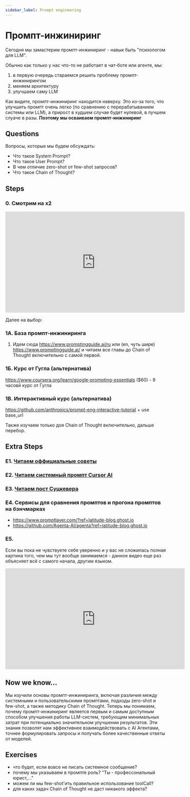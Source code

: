 ```yaml
---
sidebar_label: Prompt engineering
---
```


# Промпт-инжиниринг

Сегодня мы замастерим промпт-инжиниринг - навык быть "психологом для LLM". 

Обычно как только у нас что-то не работает в чат-боте или агенте, мы:

1. в первую очередь стараемся решить проблему промпт-инжинирингом
2. меняем архитектуру
3. улучшаем саму LLM

Как видите, промпт-инжиниринг находится наверху. Это из-за того, что улучшить промпт очень легко (по сравнению с перерабатыванием системы или LLM), а прирост в худшем случае будет нулевой, в лучшем слуаче в разы. **Поэтому мы осваиваем промпт-инжиниринг**

## Questions

Вопросы, которые мы будем обсуждать:
- Что такое System Prompt?
- Что такое User Prompt?
- В чем отличие zero-shot от few-shot запросов?
- Что такое Chain of Thought?


## Steps

### 0. Смотрим на х2

<iframe width="560" height="315" src="https://www.youtube.com/embed/p09yRj47kNM?si=ZAq3fh1Lk6gIFXPp" title="YouTube video player" frameborder="0" allow="accelerometer; autoplay; clipboard-write; encrypted-media; gyroscope; picture-in-picture; web-share" referrerpolicy="strict-origin-when-cross-origin" allowfullscreen></iframe>

Далее на выбор:

### 1А. База промпт-инжиниринга

1. Идем сюда https://www.promptingguide.ai/ru или (en, чуть шире) https://www.promptingguide.ai/ и читаем все главы до Chain of Thought включительно с самой первой.

### 1Б. Курс от Гугла (альтернатива)

https://www.coursera.org/learn/google-prompting-essentials ($60) - 9 часовй курс от Гугла

### 1В. Интерактивный курс (альтернатива)

https://github.com/anthropics/prompt-eng-interactive-tutorial + use base_url 

Также изучаем только доя Chain of Thought включительно, дальше перебор.


## Extra Steps

### E1. [Читаем оффициальные советы](https://platform.openai.com/docs/guides/prompt-engineering)

### E2. [Читаем системный промпт Cursor AI](https://github.com/maxfahl/cursor-agent-master-prompt)

### E3. [Читаем пост Суцкевера](https://x.com/ilyasutsk/status/1832211266129293618)

### E4. Сервисы для сравнения промптов и прогона промптов на бэнчмарках

- https://www.promptlayer.com/?ref=latitude-blog.ghost.io
- https://github.com/Agenta-AI/agenta?ref=latitude-blog.ghost.io

### E5.

Если вы пока не чувствуете себя уверенно и у вас не сложилась полная картина того, чем мы тут вообще занимаемся - данное видео еще раз объясняет всё с самого начала, другим языком.

<iframe width="560" height="315" src="https://www.youtube.com/embed/LWiMwhDZ9as?si=_PE-sxOD7d_VoL1K" title="YouTube video player" frameborder="0" allow="accelerometer; autoplay; clipboard-write; encrypted-media; gyroscope; picture-in-picture; web-share" referrerpolicy="strict-origin-when-cross-origin" allowfullscreen></iframe>

## Now we know...
Мы изучили основы промпт-инжиниринга, включая различия между системными и пользовательскими промптами, подходы zero-shot и few-shot, а также методику Chain of Thought. Теперь мы понимаем, почему промпт-инжиниринг является первым и самым доступным способом улучшения работы LLM-систем, требующим минимальных затрат при потенциально значительном улучшении результатов. Эти знания позволят нам эффективнее взаимодействовать с AI Агентами, точнее формулировать запросы и получать более качественные ответы от моделей.

## Exercises

- что будет, если вовсе не писать системное сообщение?
- почему мы указываем в промпте роль? "Ты - профессональный юрист,..."
- можем ли мы few-shot'ить правильное использование toolCall?
- для каких задач Chain of Thought не даст никакого эффекта?



